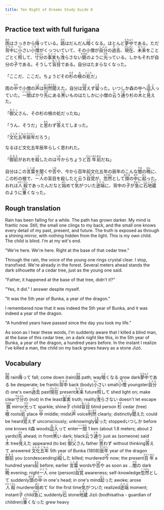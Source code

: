 ```yaml
---
title: Ten Night of Dreams Study Guide 8
---
```

## Practice text with full furigana

<p>
<ruby><rb>雨</rb><rt>あめ</rt></ruby>はさっきから<ruby><rb>降</rb><rt>ふ</rt></ruby>っている。<ruby><rb>路</rb><rt>みち</rt></ruby>はだんだん<ruby><rb>暗</rb><rt>くら</rt></ruby>くなる。ほとんど<ruby><rb>夢中</rb><rt>むちゅう</rt></ruby>である。ただ<ruby><rb>背中</rb><rt>せなか</rt></ruby>に<ruby><rb>小</rb><rt>ちい</rt></ruby>さい<ruby><rb>小僧</rb><rt>こぞう</rt></ruby>がくっついていて、その小僧が<ruby><rb>自分</rb><rt>じぶん</rt></ruby>の<ruby><rb>過去</rb><rt>かこ</rt></ruby>、<ruby><rb>現在</rb><rt>げんざい</rt></ruby>、<ruby><rb>未来</rb><rt>みらい</rt></ruby>をことごとく<ruby><rb>照</rb><rt>てら</rt></ruby>して、<ruby><rb>寸分</rb><rt>すんぶん</rt></ruby>の<ruby><rb>事実</rb><rt>じじつ</rt></ruby>も<ruby><rb>洩</rb><rt>も</rt></ruby>らさない<ruby><rb>鏡</rb><rt>かがみ</rt></ruby>のように<ruby><rb>光</rb><rt>ひか</rt></ruby>っている。しかもそれが自分の<ruby><rb>子</rb><rt>こ</rt></ruby>である。そうして<ruby><rb>盲目</rb><rt>めくら</rt></ruby>である。自分はたまらなくなった。
</p>

<p>
「ここだ、ここだ。ちょうどその<ruby><rb>杉</rb><rt>すぎ</rt></ruby>の<ruby><rb>根</rb><rt>ね</rt></ruby>の<ruby><rb>処</rb><rt>ところ</rt></ruby>だ」
</p>

<p>
雨の<ruby><rb>中</rb><rt>なか</rt></ruby>で小僧の<ruby><rb>声</rb><rt>こえ</rt></ruby>は<ruby><rb>判然</rb><rt>はっきり</rt></ruby><ruby><rb>聞</rb><rt>きこ</rt></ruby>えた。自分は<ruby><rb>覚</rb><rt>おぼ</rt></ruby>えず<ruby><rb>留</rb><rt>とま</rt></ruby>った。いつしか森の中へ<ruby><rb>這入</rb><rt>はい</rt></ruby>っていた。<ruby><rb>一間</rb><rt>いっけん</rt></ruby>ばかり<ruby><rb>先</rb><rt>さき</rt></ruby>にある<ruby><rb>黒</rb><rt>くろ</rt></ruby>いものはたしかに小僧の<ruby><rb>云</rb><rt>い</rt></ruby>う<ruby><rb>通</rb><rt>とお</rt></ruby>り杉の<ruby><rb>木</rb><rt>き</rt></ruby>と<ruby><rb>見</rb><rt>み</rt></ruby>えた。
</p>

<p>
「<ruby><rb>御父</rb><rt>おとっ</rt></ruby>さん、その杉の根の処だったね」
</p>

<p>
「うん、そうだ」と<ruby><rb>思</rb><rt>おも</rt></ruby>わず<ruby><rb>答</rb><rt>こた</rt></ruby>えてしまった。
</p>

<p>
「<ruby><rb>文化</rb><rt>ぶんか</rt></ruby><ruby><rb>五年</rb><rt>ごねん</rt></ruby><ruby><rb>辰年</rb><rt>たつどし</rt></ruby>だろう」
</p>

<p>なるほど文化五年辰年らしく思われた。</p>
<p>
「<ruby><rb>御前</rb><rt>おまえ</rt></ruby>がおれを<ruby><rb>殺</rb><rt>ころ</rt></ruby>したのは<ruby><rb>今</rb><rt>いま</rt></ruby>からちょうど<ruby><rb>百年</rb><rt>ひゃくねん</rt></ruby><ruby><rb>前</rb><rt>まえ</rt></ruby>だね」
</p>

<p>
自分はこの<ruby><rb>言葉</rb><rt>ことば</rt></ruby>を聞くや<ruby><rb>否</rb><rt>いな</rt></ruby>や、今から百年前文化五年の辰年のこんな<ruby><rb>闇</rb><rt>やみ</rt></ruby>の<ruby><rb>晩</rb><rt>ばん</rt></ruby>に、この杉の根で、<ruby><rb>一人</rb><rt>ひとり</rt></ruby>の盲目を殺したと云う<ruby><rb>自覚</rb><rt>じかく</rt></ruby>が、<ruby><rb>忽然</rb><rt>こつぜん</rt></ruby>として<ruby><rb>頭</rb><rt>あたま</rt></ruby>の<ruby><rb>中</rb><rt>なか</rt></ruby>に<ruby><rb>起</rb><rt>おこ</rt></ruby>った。おれは<ruby><rb>人殺</rb><rt>ひとごろし</rt></ruby>であったんだなと<ruby><rb>始</rb><rt>はじ</rt></ruby>めて<ruby><rb>気</rb><rt>き</rt></ruby>がついた<ruby><rb>途端</rb><rt>とたん</rt></ruby>に、背中の<ruby><rb>子</rb><rt>こ</rt></ruby>が<ruby><rb>急</rb><rt>きゅう</rt></ruby>に<ruby><rb>石</rb><rt>いし</rt></ruby><ruby><rb>地蔵</rb><rt>じぞう</rt></ruby>のように<ruby><rb>重</rb><rt>おも</rt></ruby>くなった。
</p>


## Rough translation

Rain has been falling for a while. The path has grown darker. My mind is frantic now. Still, the small one clings to my back, and the small one knows every detail of my past, present, and future. The truth is exposed as through a shining mirror, with nothing hidden from the light. This is my own child. The child is blind. I'm at my wit's end.

"We're here. We're here. Right at the base of that cedar tree."

Through the rain, the voice of the young one rings crystal clear. I stop, transfixed. We're already in the forest. Several meters ahead stands the dark silhouette of a cedar tree, just as the young one said.

"Father, it happened at the base of that tree, didn't it?"

"Yes, it did." I answer despite myself.

"It was the 5th year of Bunka, a year of the dragon."

I remembered now that it was indeed the 5th year of Bunka, and it was indeed a year of the dragon.

"A hundred years have passed since the day you took my life."

As soon as I hear these words, I'm suddenly aware that I killed a blind man, at the base of this cedar tree, on a dark night like this, in the 5th year of Bunka, a year of the dragon, a hundred years before. In the instant I realize I've killed a man, the child on my back grows heavy as a stone Jizō.                   


## Vocabulary

<p>
<span class="vocabstudy"><ruby><rb>雨</rb><rt>あめ</rt></ruby>&nbsp;rain</span><span class="vocabstudy"><ruby><rb>降</rb><rt>ふ</rt></ruby>って&nbsp;fall; come down (rain)</span><span class="vocabstudy"><ruby><rb>路</rb><rt>みち</rt></ruby>&nbsp;path; way</span><span class="vocabstudy"><ruby><rb>暗</rb><rt>くら</rt></ruby>くなる&nbsp;grow dark</span><span class="vocabstudy"><ruby><rb>夢中</rb><rt>むちゅう</rt></ruby>である&nbsp;be desperate; be frantic</span><span class="vocabstudy"><ruby><rb>背中</rb><rt>せなか</rt></ruby>&nbsp;back (body)</span><span class="vocabstudy"><ruby><rb>小</rb><rt>ちい</rt></ruby>さい&nbsp;small</span><span class="vocabstudy"><ruby><rb>小僧</rb><rt>こぞう</rt></ruby>&nbsp;youngster</span><span class="vocabstudy"><ruby><rb>自分</rb><rt>じぶん</rt></ruby>の&nbsp;one's own</span><span class="vocabstudy"><ruby><rb>過去</rb><rt>かこ</rt></ruby>&nbsp;past</span><span class="vocabstudy"><ruby><rb>現在</rb><rt>げんざい</rt></ruby>&nbsp;present</span><span class="vocabstudy"><ruby><rb>未来</rb><rt>みらい</rt></ruby>&nbsp;future</span><span class="vocabstudy"><ruby><rb>照</rb><rt>てら</rt></ruby>して&nbsp;shed light on; make clear</span><span class="vocabstudy"><ruby><rb>寸分</rb><rt>すんぶん</rt></ruby>の&nbsp;(not) in the least</span><span class="vocabstudy"><ruby><rb>事実</rb><rt>じじつ</rt></ruby>&nbsp;truth; reality</span><span class="vocabstudy"><ruby><rb>洩</rb><rt>も</rt></ruby>らさない&nbsp;doesn't let escape</span><span class="vocabstudy"><ruby><rb>鏡</rb><rt>かがみ</rt></ruby>&nbsp;mirror</span><span class="vocabstudy"><ruby><rb>光</rb><rt>ひか</rt></ruby>って&nbsp;sparkle; shine</span><span class="vocabstudy"><ruby><rb>子</rb><rt>こ</rt></ruby>&nbsp;child</span><span class="vocabstudy"><ruby><rb>盲目</rb><rt>めくら</rt></ruby>&nbsp;blind person</span>
<span class="vocabstudy"><ruby><rb>杉</rb><rt>すぎ</rt></ruby>&nbsp;cedar (tree)</span><span class="vocabstudy"><ruby><rb>根</rb><rt>ね</rt></ruby>&nbsp;roots</span><span class="vocabstudy"><ruby><rb>処</rb><rt>ところ</rt></ruby>&nbsp;place</span>
<span class="vocabstudy"><ruby><rb>中</rb><rt>なか</rt></ruby>&nbsp;middle; midst</span><span class="vocabstudy"><ruby><rb>声</rb><rt>こえ</rt></ruby>&nbsp;voice</span><span class="vocabstudy"><ruby><rb>判然</rb><rt>はっきり</rt></ruby>&nbsp;clearly; distinctly</span><span class="vocabstudy"><ruby><rb>聞</rb><rt>きこ</rt></ruby>えた&nbsp;could be heard</span><span class="vocabstudy"><ruby><rb>覚</rb><rt>おぼ</rt></ruby>えず&nbsp;unconsciously; unknowingly</span><span class="vocabstudy"><ruby><rb>留</rb><rt>とま</rt></ruby>った&nbsp;stopped</span><span class="vocabstudy">いつしか&nbsp;before one knows it</span><span class="vocabstudy">森&nbsp;woods</span><span class="vocabstudy"><ruby><rb>這入</rb><rt>はい</rt></ruby>って&nbsp;enter</span><span class="vocabstudy"><ruby><rb>一間</rb><rt>いっけん</rt></ruby>&nbsp;1 ken (about 1.8 meters; about 2 yards)</span><span class="vocabstudy"><ruby><rb>先</rb><rt>さき</rt></ruby>&nbsp;ahead; in front</span><span class="vocabstudy"><ruby><rb>黒</rb><rt>くろ</rt></ruby>い&nbsp;dark; black</span><span class="vocabstudy"><ruby><rb>云</rb><rt>い</rt></ruby>う<ruby><rb>通</rb><rt>とお</rt></ruby>り&nbsp;just as (someone) said</span><span class="vocabstudy"><ruby><rb>木</rb><rt>き</rt></ruby>&nbsp;tree</span><span class="vocabstudy"><ruby><rb>見</rb><rt>み</rt></ruby>えた&nbsp;appeared (to be)</span>
<span class="vocabstudy"><ruby><rb>御父</rb><rt>おとっ</rt></ruby>さん&nbsp;father</span>
<span class="vocabstudy"><ruby><rb>思</rb><rt>おも</rt></ruby>わず&nbsp;without thinking</span><span class="vocabstudy"><ruby><rb>答</rb><rt>こた</rt></ruby>えて&nbsp;answered</span>
<span class="vocabstudy"><ruby><rb>文化</rb><rt>ぶんか</rt></ruby><ruby><rb>五年</rb><rt>ごねん</rt></ruby>&nbsp;5th year of Bunka (1808)</span><span class="vocabstudy"><ruby><rb>辰年</rb><rt>たつどし</rt></ruby>&nbsp;year of the dragon</span>
<span class="vocabstudy"><ruby><rb>御前</rb><rt>おまえ</rt></ruby>&nbsp;you (condescending)</span><span class="vocabstudy"><ruby><rb>殺</rb><rt>ころ</rt></ruby>した&nbsp;killed; murdered</span><span class="vocabstudy"><ruby><rb>今</rb><rt>いま</rt></ruby>&nbsp;now; the present</span><span class="vocabstudy"><ruby><rb>百年</rb><rt>ひゃくねん</rt></ruby>&nbsp;a hundred years</span><span class="vocabstudy"><ruby><rb>前</rb><rt>まえ</rt></ruby>&nbsp;before; earlier</span>
<span class="vocabstudy"><ruby><rb>言葉</rb><rt>ことば</rt></ruby>&nbsp;words</span><span class="vocabstudy">や<ruby><rb>否</rb><rt>いな</rt></ruby>や&nbsp;as soon as ...</span><span class="vocabstudy"><ruby><rb>闇</rb><rt>やみ</rt></ruby>の&nbsp;dark</span><span class="vocabstudy"><ruby><rb>晩</rb><rt>ばん</rt></ruby>&nbsp;evening; night</span><span class="vocabstudy"><ruby><rb>一人</rb><rt>ひとり</rt></ruby>&nbsp;one (person)</span><span class="vocabstudy"><ruby><rb>自覚</rb><rt>じかく</rt></ruby>&nbsp;awareness; self-knowledge</span><span class="vocabstudy"><ruby><rb>忽然</rb><rt>こつぜん</rt></ruby>として&nbsp;suddenly</span><span class="vocabstudy"><ruby><rb>頭</rb><rt>あたま</rt></ruby>の<ruby><rb>中</rb><rt>なか</rt></ruby>&nbsp;in one's head; in one's mind</span><span class="vocabstudy"><ruby><rb>起</rb><rt>おこ</rt></ruby>った&nbsp;awoke; arose</span><span class="vocabstudy"><ruby><rb>人殺</rb><rt>ひとごろし</rt></ruby>&nbsp;murderer</span><span class="vocabstudy"><ruby><rb>始</rb><rt>はじ</rt></ruby>めて&nbsp;for the first time</span><span class="vocabstudy"><ruby><rb>気</rb><rt>き</rt></ruby>がついた&nbsp;realized</span><span class="vocabstudy"><ruby><rb>途端</rb><rt>とたん</rt></ruby>&nbsp;moment; instant</span><span class="vocabstudy"><ruby><rb>子</rb><rt>こ</rt></ruby>&nbsp;child</span><span class="vocabstudy"><ruby><rb>急</rb><rt>きゅう</rt></ruby>に&nbsp;suddenly</span><span class="vocabstudy"><ruby><rb>石</rb><rt>いし</rt></ruby>&nbsp;stone</span><span class="vocabstudy"><ruby><rb>地蔵</rb><rt>じぞう</rt></ruby>&nbsp;Jizō (bodhisattva - guardian of children)</span><span class="vocabstudy"><ruby><rb>重</rb><rt>おも</rt></ruby>くなった&nbsp;grew heavy</span>
</p>
